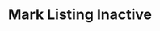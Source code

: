 ---
openapi: "/openapi.json PUT /api/v1/secure/listings/{listing_id}/inactive"
title: "Mark Listing Inactive"
description: "Mark a listing as inactive. This is useful to call when a host deactivates their listing, so that it no longer shows up in your compliance related reports."
---